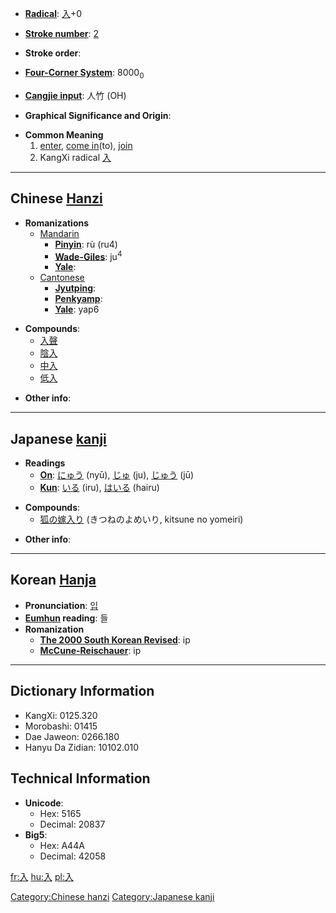 * '''[[Wiktionary:Chinese radical index| Radical]]''': [[Wiktionary:Chinese radical index 入|入]]+0

* '''[[Wiktionary:Chinese total strokes index|Stroke number]]''': [[Wiktionary:Chinese total strokes index 2|2]]

* '''Stroke order''': 

* '''[[Wiktionary:Chinese four corner index|Four-Corner System]]''': 8000<sub>0</sub>

* '''[[Wiktionary:Chinese Cangjie index|Cangjie input]]''': 人竹 (OH)

* '''Graphical Significance and Origin''': 

* '''Common Meaning'''
*# [[enter]], [[come in]](to), [[join]]
*# KangXi radical [[Wiktionary:Chinese radical index 入|入]]

----

== Chinese [[Hanzi]] ==

* '''Romanizations'''
** [[Mandarin]]
*** '''[[Pinyin]]''': rù (ru4)
*** '''[[Wade-Giles]]''': ju<sup>4</sup>
*** '''[[Yale]]''': 
**[[Cantonese]]
***'''[[Jyutping]]''':
***'''[[Penkyamp]]''': 
***'''[[Yale]]''': yap6

* '''Compounds''':
**[[入聲]]
**[[陰入]]
**[[中入]]
**[[低入]]

* '''Other info''': 

----

== Japanese [[kanji]] ==

* '''Readings'''
** '''[[On]]''': [[にゅう]] (nyū), [[じゅ]] (ju), [[じゅう]] (jū)
** '''[[Kun]]''': [[いる]] (iru), [[はいる]] (hairu)

* '''Compounds''':
**[[狐の嫁入り]] (きつねのよめいり, kitsune no yomeiri)

* '''Other info''':  

----

== Korean [[Hanja]] ==

* '''Pronunciation''': [[입]]
* '''[[Eumhun]] reading''': 들
* '''Romanization'''
** '''[[The 2000 South Korean Revised Romanization|The 2000 South Korean Revised]]''': ip
** '''[[McCune-Reischauer]]''': ip

----

== Dictionary Information ==

* KangXi: 0125.320
* Morobashi: 01415
* Dae Jaweon: 0266.180
* Hanyu Da Zidian: 10102.010

== Technical Information ==

* '''Unicode''':
** Hex: 5165
** Decimal: 20837
* '''Big5''':
** Hex: A44A
** Decimal: 42058

[[Category:Chinese hanzi]]
[[Category:Japanese kanji]]

[[fr:入]]
[[hu:入]]
[[pl:入]]